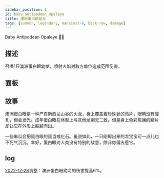 ```yaml
---
sidebar_position: 1
id: baby_antipodean_opaleye
title: 澳洲蛋白眼幼龙
tags: [summon, legendary, manacost-6, back-row, damage]
---
```


Baby Antipodean Opaleye 👶🐲

<!--truncate-->



<CardBasics cardKey={id}/>


## 描述

召唤1只澳洲蛋白眼幼龙，喷射火焰对敌方单位造成范围伤害。

## 面板


<LevelComponent/>


<CardDynamicTable cardKey={id}/>


<CardComplexTable cardKey={id}/>


## 故事

澳洲蛋白眼是一种产自新西兰山谷的火龙，身上覆盖着珍珠状的亮片，眼睛没有瞳孔，但会发光。成年蛋白眼在体型上与其他龙别无二致，但是身上色彩斑斓的鳞片却让它在外形上脱颖而出。

一些麻瓜会把蛋白眼的蛋当成化石。虽说如此，一只刚孵出来的龙宝宝可一点儿也不死气沉沉。幸好，蛋白眼对人类没有特别的敌意，除非你偏去惹它。


## log

[2022-12-28](/blog/221228-update-annc#adjustment)调整：澳洲蛋白眼幼龙的伤害提高6%。


